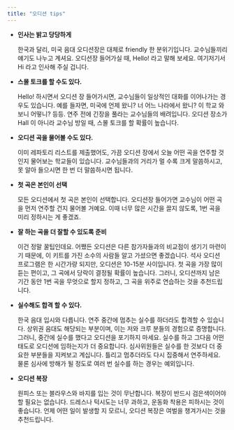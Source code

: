 ```yaml
---
title: "오디션 tips"
---
```


- **인사는 밝고 당당하게**

  한국과 달리, 미국 음대 오디션장은 대체로 friendly 한 분위기입니다. 교수님들끼리 얘기도 나누고 계셔요. 오디션장 들어가실 때, Hello! 라고 말해 보세요. 여기저기서 Hi 라고 인사해 주실 겁니다.

- **스몰 토크를 할 수도 있다.**

  Hello! 하시면서 오디션 장 들어가시면, 교수님들이 일상적인 대화를 이어나가는 경우도 있습니다. 예를 들자면, 미국에 언제 왔니? 너 어느 나라에서 왔니? 이 학교 와보니 어떻니? 등등. 연주 전에 긴장을 풀라는 교수님들의 배려입니다. 오디션 장소가 Hall 이 아니라 교수님 방일 때, 스몰 토크를 할 확률이 높습니다.

- **오디션 곡을 물어볼 수도 있다.**

  이미 레파토리 리스트를 제출했어도, 가끔 오디션 장에서 오늘 어떤 곡을 연주할 것인지 물어보는 학교들이 있습니다. 교수님들과의 거리가 멀 수록 크게 말씀하시고, 못 알아 들으시면 한 번 더 말씀하시면 됩니다.

- **첫 곡은 본인이 선택**

  모든 오디션에서 첫 곡은 본인이 선택합니다. 오디션장 들어가면 교수님이 어떤 곡을 먼저 연주할 건지 물어볼 거예요. 이때 너무 많은 시간을 끌지 않도록, 1번 곡을 미리 정하시는 게 좋겠죠.

- **잘 하는 곡을 더 잘할 수 있도록 준비**

  이건 정말 꿀팁인데요. 어쨌든 오디션은 다른 참가자들과의 비교점이 생기기 마련이기 때문에, 이 키트를 가진 소수의 사람들 알고 가셨으면 좋겠습니다. 석사 오디션 프로그램은 한 시간가량 되지만, 오디션은 10-15분 사이입니다. 첫 곡을 가장 많이 듣는 편이고, 그 곡에서 당락이 결정될 확률이 높습니다. 그러니, 오디션까지 남은 기간 동안 1번 곡을 무엇으로 할지 정하고, 그 곡을 위주로 연습하는 것을 추천드립니다.

- **실수해도 합격 할 수 있다.**

  한국 음대 입시와 다릅니다. 연주 중간에 멈추는 실수를 하더라도 합격할 수 있습니다. 상위권 음대도 해당되는 부분이며, 이는 저와 크루 분들의 경험으로 증명합니다. 그러니, 중간에 실수를 했다고 오디션을 포기하지 마세요. 실수를 하고 그다음 어떤 태도로 오디션에 임하는지가 더 중요합니다. 심사위원들은 실수를 한 것보다 더 중요한 부분들을 지켜보고 계십니다. 틀리고 멈추더라도 다시 집중해서 연주하세요. 물론 심사에 방해가 될 정도로 여러 번 실수를 하는 경우는 예외입니다.

- **오디션 복장**

  원피스 또는 블라우스와 바지를 입는 것이 무난합니다. 복장이 반드시 검은색이어야 할 필요는 없습니다. 드레스나 턱시도는 너무 과하고, 운동화 착용은 피하시는 것이 좋습니다. 언제 어떤 일이 발생할 지 모르니, 오디션 복장은 여벌을 챙겨가시는 것을 추천드립니다.
